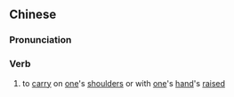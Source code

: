 ==Chinese==
{{zh-forms}}

===Pronunciation===
{{zh-pron
|m=kángtái
|cat=v
}}

===Verb===
{{zh-verb}}

# to [[carry]] on [[one]]'s [[shoulder]]s or with [[one]]'s [[hand]]'s [[raised]]